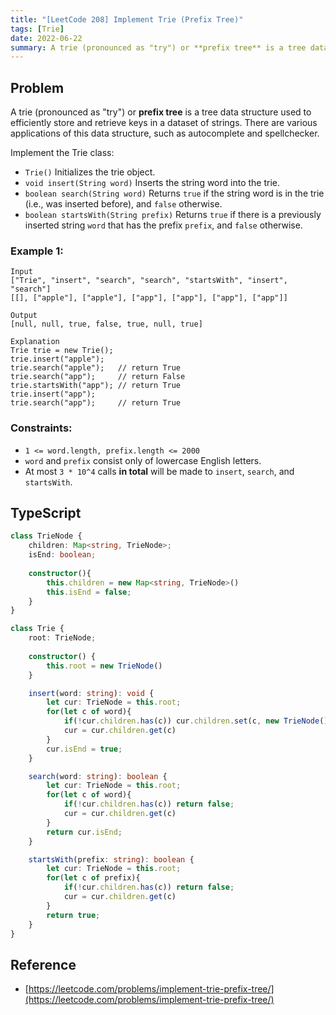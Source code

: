 ```yaml
---
title: "[LeetCode 208] Implement Trie (Prefix Tree)"
tags: [Trie]
date: 2022-06-22
summary: A trie (pronounced as "try") or **prefix tree** is a tree data structure used to efficiently store and retrieve keys in a dataset of strings.
---
```


## Problem

A trie (pronounced as "try") or **prefix tree** is a tree data structure used to efficiently store and retrieve keys in a dataset of strings. There are various applications of this data structure, such as autocomplete and spellchecker.

Implement the Trie class:

- `Trie()` Initializes the trie object.
- `void insert(String word)` Inserts the string word into the trie.
- `boolean search(String word)` Returns `true` if the string word is in the trie (i.e., was inserted before), and `false` otherwise.
- `boolean startsWith(String prefix)` Returns `true` if there is a previously inserted string `word` that has the prefix `prefix`, and `false` otherwise.

### Example 1:

```shell
Input
["Trie", "insert", "search", "search", "startsWith", "insert", "search"]
[[], ["apple"], ["apple"], ["app"], ["app"], ["app"], ["app"]]

Output
[null, null, true, false, true, null, true]

Explanation
Trie trie = new Trie();
trie.insert("apple");
trie.search("apple");   // return True
trie.search("app");     // return False
trie.startsWith("app"); // return True
trie.insert("app");
trie.search("app");     // return True
```

### Constraints:

- `1 <= word.length, prefix.length <= 2000`
- `word` and `prefix` consist only of lowercase English letters.
- At most `3 * 10^4` calls **in total** will be made to `insert`, `search`,
  and `startsWith`.

## TypeScript

```typescript
class TrieNode {
    children: Map<string, TrieNode>;
    isEnd: boolean;
    
    constructor(){
        this.children = new Map<string, TrieNode>()
        this.isEnd = false;
    }
}

class Trie {
    root: TrieNode;
    
    constructor() {
        this.root = new TrieNode()
    }

    insert(word: string): void {
        let cur: TrieNode = this.root;
        for(let c of word){
            if(!cur.children.has(c)) cur.children.set(c, new TrieNode())
            cur = cur.children.get(c)
        }
        cur.isEnd = true;
    }

    search(word: string): boolean {
        let cur: TrieNode = this.root;
        for(let c of word){
            if(!cur.children.has(c)) return false;
            cur = cur.children.get(c)
        }
        return cur.isEnd;
    }

    startsWith(prefix: string): boolean {
        let cur: TrieNode = this.root;
        for(let c of prefix){
            if(!cur.children.has(c)) return false;
            cur = cur.children.get(c)
        }
        return true;
    }
}
```

## Reference

- [https://leetcode.com/problems/implement-trie-prefix-tree/](https://leetcode.com/problems/implement-trie-prefix-tree/)
